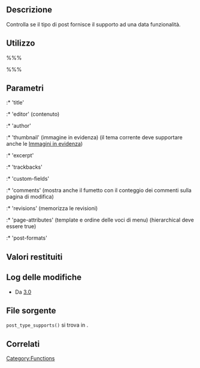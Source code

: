 {{Languages|
{{en|Function Reference/post_type_supports}}
{{it|Riferimento funzioni/post_type_supports}}
}}

== Descrizione ==

Controlla se il tipo di post fornisce il supporto ad una data funzionalità.

== Utilizzo ==

%%% <?php post_type_supports( $post_type, $supports ); ?> %%%

== Parametri ==

{{it:Parameter|$post_type|string|Tipo di post. (max. 20 caratteri)}}
{{it:Parameter|$supports|string|Funzionalità da rendere disponibili}}
:* 'title'
:* 'editor' (contenuto)
:* 'author'
:* 'thumbnail' (immagine in evidenza) (il tema corrente deve supportare anche le [[it:Immagini in evidenza|Immagini in evidenza]])
:* 'excerpt'
:* 'trackbacks'
:* 'custom-fields'
:* 'comments' (mostra anche il fumetto con il conteggio dei commenti sulla pagina di modifica)
:* 'revisions' (memorizza le revisioni)
:* 'page-attributes' (template e ordine delle voci di menu) (hierarchical deve essere true)
:* 'post-formats'

== Valori restituiti ==

{{it:Return||boolean|True in caso di successo, false in caso di fallimento.}}

== Log delle modifiche ==

* Da [[Version 3.0|3.0]]

== File sorgente ==

<tt>post_type_supports()</tt> si trova in {{Trac|wp-includes/post.php}}.

== Correlati ==

{{it:Post Type Tags}}

{{it:Tag Footer}}

[[Category:Functions]]